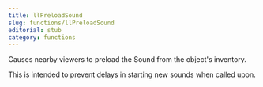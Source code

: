 ```yaml
---
title: llPreloadSound
slug: functions/llPreloadSound
editorial: stub
category: functions
---
```


<LSLFunction name="llPreloadSound"/>

Causes nearby viewers to preload the Sound from the object's inventory.

This is intended to prevent delays in starting new sounds when called upon.

